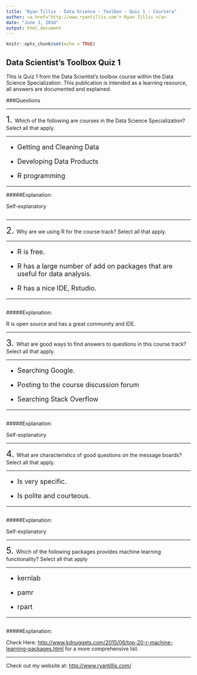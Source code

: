```yaml
---
title: "Ryan Tillis - Data Science - Toolbox - Quiz 1 - Coursera"
author: <a href="http://www.ryantillis.com"> Ryan Tillis </a>
date: "June 3, 2016"
output: html_document
---
```


```r
knitr::opts_chunk$set(echo = TRUE)
```

## Data Scientist's Toolbox Quiz 1

This is Quiz 1 from the Data Scientist's toolbox course within the Data Science Specialization. This publication is intended as a learning resource, all answers are documented and explained.

###Questions
<hr>
<font size="+2">1.  </font> Which of the following are courses in the Data Science Specialization? Select all that apply.

<hr>

<font size="+1">

* Getting and Cleaning Data

* Developing Data Products

* R programming

</font>

<hr>

#####Explanation:

Self-explanatory

```r

```

<hr>

<font size="+2">2.  </font> Why are we using R for the course track? Select all that apply.

<hr>

<font size="+1">

* R is free.

* R has a large number of add on packages that are useful for data analysis.

* R has a nice IDE, Rstudio.

</font>

<hr>
```r

```

#####Explanation:

R is open source and has a great community and IDE.

<hr>

<font size="+2">3.  </font> What are good ways to find answers to questions in this course track? Select all that apply.

<hr>

<font size="+1">

* Searching Google.

* Posting to the course discussion forum

* Searching Stack Overflow

</font>

<hr>
```r

```

#####Explanation:

Self-explanatory

<hr>

<font size="+2">4.  </font> What are characteristics of good questions on the message boards? Select all that apply.

<hr>

<font size="+1">

* Is very specific.

* Is polite and courteous.

</font>

<hr>
```r

```

#####Explanation:

Self-explanatory

<hr>

<font size="+2">5.  </font> Which of the following packages provides machine learning functionality? Select all that apply

<hr>

<font size="+1">

* kernlab

* pamr

* rpart

</font>

<hr>
```r

```

#####Explanation:

Check Here: <http://www.kdnuggets.com/2015/06/top-20-r-machine-learning-packages.html> for a more comprehensive list.

<hr>
Check out my website at: <http://www.ryantillis.com/>

